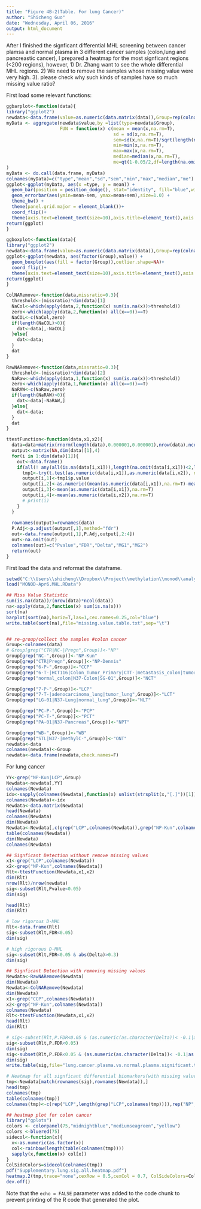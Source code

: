 ---
title: "Figure 4B-2(Table. For lung Cancer)"
author: "Shicheng Guo"
date: "Wednesday, April 06, 2016"
output: html_document
---

After I finished the signficant differential MHL screening between cancer plamsa and normal plasma in 3 different cancer samples (colon,lung and pancreastic cancer), I prepared a heatmap for the most signficant regions (<200 regions), however, 1) Dr. Zhang want to see the whole differential MHL regions. 2) We need to remove the samples whose missing value were very high. 3). please check why such kinds of samples have so much missing value ratio? 

First load some relevant functions:
```{r}

ggbarplot<-function(data){
library("ggplot2")
newdata<-data.frame(value=as.numeric(data.matrix(data)),Group=rep(colnames(data),each=nrow(data)))
myData <- aggregate(newdata$value,by =list(type=newdata$Group),
                    FUN = function(x) c(mean = mean(x,na.rm=T),
                                        sd = sd(x,na.rm=T),
                                        sem=sd(x,na.rm=T)/sqrt(length(na.omit(x))),
                                        min=min(x,na.rm=T),
                                        max=max(x,na.rm=T),
                                        median=median(x,na.rm=T),
                                        me=qt(1-0.05/2,df=length(na.omit(x))*sd(x,na.rm=T)/sqrt(length(na.omit(x)))))
)
myData <- do.call(data.frame, myData)
colnames(myData)=c("type","mean","sd","sem","min","max","median","me")
ggplot<-ggplot(myData, aes(x =type, y = mean)) +
  geom_bar(position = position_dodge(), stat="identity", fill="blue",width=0.8) +
  geom_errorbar(aes(ymin=mean-sem, ymax=mean+sem),size=1.0) +
  theme_bw() +
  theme(panel.grid.major = element_blank())+
  coord_flip()+
  theme(axis.text=element_text(size=10),axis.title=element_text(),axis.text.y = element_text(hjust=0))
return(ggplot)
}

ggboxplot<-function(data){
library("ggplot2")
newdata<-data.frame(value=as.numeric(data.matrix(data)),Group=rep(colnames(data),each=nrow(data)))
ggplot<-ggplot(newdata, aes(factor(Group),value)) +
  geom_boxplot(aes(fill = factor(Group)),outlier.shape=NA)+
  coord_flip()+
  theme(axis.text=element_text(size=10),axis.title=element_text(),axis.text.y = element_text(hjust=0),legend.position="none")
return(ggplot)
}

ColNARemove<-function(data,missratio=0.3){
  threshold<-(missratio)*dim(data)[1]
  NaCol<-which(apply(data,2,function(x) sum(is.na(x))>threshold))
  zero<-which(apply(data,2,function(x) all(x==0))==T)
  NaCOL<-c(NaCol,zero)
  if(length(NaCOL)>0){
    dat<-data[,-NaCOL]
  }else{
    dat<-data;
  }
  dat
}   

RawNARemove<-function(data,missratio=0.3){
  threshold<-(missratio)*dim(data)[2]
  NaRaw<-which(apply(data,1,function(x) sum(is.na(x))>threshold))
  zero<-which(apply(data,1,function(x) all(x==0))==T)
  NaRAW<-c(NaRaw,zero)
  if(length(NaRAW)>0){
    dat<-data[-NaRAW,]
  }else{
    dat<-data;
  }
  dat
} 

ttestFunction<-function(data,x1,x2){
  data=data+matrix(rnorm(length(data),0.000001,0.000001),nrow(data),ncol(data))
  output<-matrix(NA,dim(data)[1],4)
  for(i in 1:dim(data)[1]){
    out<-data.frame()
    if(all(! any(all(is.na(data[i,x1])),length(na.omit(data[i,x1]))<2,length(na.omit(data[i,x2]))<2,all(is.na(data[i,x2]))),sum(is.na(data[i,]))<0.5*length(data[i,]))){ 
      tmp1<-try(t.test(as.numeric(data[i,x1]),as.numeric(data[i,x2]), na.action=na.omit))
      output[i,1]<-tmp1$p.value
      output[i,2]<-as.numeric((mean(as.numeric(data[i,x1]),na.rm=T)-mean(as.numeric(data[i,x2]),na.rm=T)))
      output[i,3]<-mean(as.numeric(data[i,x1]),na.rm=T)
      output[i,4]<-mean(as.numeric(data[i,x2]),na.rm=T)
      # print(i)
    }
  }
  
  rownames(output)=rownames(data)
  P.Adj<-p.adjust(output[,1],method="fdr")
  out<-data.frame(output[,1],P.Adj,output[,2:4])
  out<-na.omit(out)
  colnames(out)=c("Pvalue","FDR","Delta","MG1","MG2")
  return(out)
}
```

First load the data and reformat the dataframe.
```{r}
setwd("C:\\Users\\shicheng\\Dropbox\\Project\\methylation\\monod\\analysis\\MHL-March30-2016")
load("MONOD-Apr6.MHL.RData")

## Miss Value Statistic
sum(is.na(data))/(nrow(data)*ncol(data))
na<-apply(data,2,function(x) sum(is.na(x)))
sort(na)
barplot(sort(na),horiz=T,las=1,cex.names=0.25,col="blue")
write.table(sort(na),file="missing.value.table.txt",sep="\t")


## re-group/collect the samples #colon cancer
Group<-colnames(data)
# Group[grep("CTR|NC-|Pregn",Group)]<-"NP"
Group[grep("NC-",Group)]<-"NP-Kun"
Group[grep("CTR|Pregn",Group)]<-"NP-Dennis"
Group[grep("6-P-",Group)]<-"CCP"
Group[grep("6-T-|HCT116|Colon_Tumor_Primary|CTT-|metastasis_colon|tumor_colon",Group)]<-"CCT"
Group[grep("normal_colon|N37-Colon|SG-01",Group)]<-"NCT"

Group[grep("7-P-",Group)]<-"LCP"
Group[grep("7-T-|adenocarcinoma_lung|tumor_lung",Group)]<-"LCT"
Group[grep("LG-01|N37-Lung|normal_lung",Group)]<-"NLT"

Group[grep("PC-P-",Group)]<-"PCP"
Group[grep("PC-T-",Group)]<-"PCT"
Group[grep("PA-01|N37-Pancreas",Group)]<-"NPT"

Group[grep("WB-",Group)]<-"WB"
Group[grep("STL|N37-|methylC-",Group)]<-"ONT"
newdata<-data
colnames(newdata)<-Group
newdata<-data.frame(newdata,check.names=F)
```

For lung cancer
```{r}
YY<-grep("NP-Kun|LCP",Group)
Newdata<-newdata[,YY]
colnames(Newdata)
idx<-sapply(colnames(Newdata),function(x) unlist(strsplit(x,"[.]"))[1])
colnames(Newdata)<-idx
Newdata<-data.matrix(Newdata)
head(Newdata)
colnames(Newdata)
dim(Newdata)
Newdata<-Newdata[,c(grep("LCP",colnames(Newdata)),grep("NP-Kun",colnames(Newdata)))]
table(colnames(Newdata))
dim(Newdata)
colnames(Newdata)

## Signficant Detection without remove missing values
x1<-grep("LCP",colnames(Newdata))
x2<-grep("NP-Kun",colnames(Newdata))
Rlt<-ttestFunction(Newdata,x1,x2)
dim(Rlt)
nrow(Rlt)/nrow(newdata)
sig<-subset(Rlt,Pvalue<0.05)
dim(sig)

head(Rlt)
dim(Rlt)

# low rigorous D-MHL
Rlt<-data.frame(Rlt)
sig<-subset(Rlt,FDR<0.05)
dim(sig)

# high rigorous D-MHL
sig<-subset(Rlt,FDR<0.05 & abs(Delta)>0.3)
dim(sig)

## Signficant Detection with removing missing values
Newdata<-RawNARemove(Newdata)
dim(Newdata)
Newdata<-ColNARemove(Newdata)
dim(Newdata)
x1<-grep("CCP",colnames(Newdata))
x2<-grep("NP-Kun",colnames(Newdata))
colnames(Newdata)
Rlt<-ttestFunction(Newdata,x1,x2)
head(Rlt)
dim(Rlt)

# sig<-subset(Rlt,P.FDR<0.05 & (as.numeric(as.character(Delta))< -0.1|as.numeric(as.character(Delta))>0.5))
sig<-subset(Rlt,P.FDR<0.05)
dim(sig)
sig<-subset(Rlt,P.FDR<0.05 & (as.numeric(as.character(Delta))< -0.1|as.numeric(as.character(Delta))>0.5))
dim(sig)
write.table(sig,file="lung.cancer.plasma.vs.normal.plasma.significant.txt",col.names=NA,row.names=T,sep="\t",quote=F)

# Heatmap for all signficant differential biomarkers(with missing value)
tmp<-Newdata[match(rownames(sig),rownames(Newdata)),]
head(tmp)
colnames(tmp)
table(colnames(tmp))
colnames(tmp)<-c(rep("LCP",length(grep("LCP",colnames(tmp)))),rep("NP",length(grep("NP-Kun",colnames(tmp)))))

## heatmap plot for colon cancer
library("gplots")
colors <- colorpanel(75,"midnightblue","mediumseagreen","yellow") 
colors <-bluered(75)
sidecol<-function(x){
  x<-as.numeric(as.factor(x))
  col<-rainbow(length(table(colnames(tmp))))
  sapply(x,function(x) col[x])
}
ColSideColors=sidecol(colnames(tmp))
pdf("Supplementary.lung.sig.all.heatmap.pdf")
heatmap.2(tmp,trace="none",cexRow = 0.5,cexCol = 0.7, ColSideColors=ColSideColors,density.info="none",col=colors,Colv=F,keysize=0.9, margins = c(5, 10))
dev.off()

```

Note that the `echo = FALSE` parameter was added to the code chunk to prevent printing of the R code that generated the plot.
